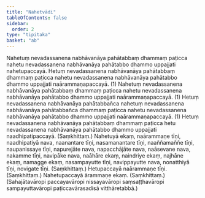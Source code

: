 ```yaml
---
title: "Nahetvādi"
tableOfContents: false
sidebar:
  order: 2
type: "tipitaka"
basket: "ab"
---
```



<DynamicBreadcrumb />

<Division number="276">

<Paragraph number="557">
Nahetuṃ nevadassanena nabhāvanāya pahātabbaṃ dhammaṃ paṭicca nahetu nevadassanena nabhāvanāya pahātabbo dhammo uppajjati nahetupaccayā.
</Paragraph>

<Paragraph number="558">
Hetuṃ nevadassanena nabhāvanāya pahātabbaṃ dhammaṃ paṭicca nahetu nevadassanena nabhāvanāya pahātabbo dhammo uppajjati naārammaṇapaccayā. (1)
</Paragraph>

<Paragraph number="559">
Nahetuṃ nevadassanena nabhāvanāya pahātabbaṃ dhammaṃ paṭicca nahetu nevadassanena nabhāvanāya pahātabbo dhammo uppajjati naārammaṇapaccayā. (1)
</Paragraph>

<Paragraph number="560">
Hetuṃ nevadassanena nabhāvanāya pahātabbañca nahetuṃ nevadassanena nabhāvanāya pahātabbañca dhammaṃ paṭicca nahetu nevadassanena nabhāvanāya pahātabbo dhammo uppajjati naārammaṇapaccayā. (1)
</Paragraph>

<Paragraph number="561">
Hetuṃ nevadassanena nabhāvanāya pahātabbaṃ dhammaṃ paṭicca hetu nevadassanena nabhāvanāya pahātabbo dhammo uppajjati naadhipatipaccayā. (Saṃkhittaṃ.)
</Paragraph>

</Division>
<Division number="277">

<Paragraph number="562">
Nahetuyā ekaṃ, naārammaṇe tīṇi, naadhipatiyā nava, naanantare tīṇi, nasamanantare tīṇi, naaññamaññe tīṇi, naupanissaye tīṇi, napurejāte nava, napacchājāte nava, naāsevane nava, nakamme tīṇi, navipāke nava, naāhāre ekaṃ, naindriye ekaṃ, najhāne ekaṃ, namagge ekaṃ, nasampayutte tīṇi, navippayutte nava, nonatthiyā tīṇi, novigate tīṇi. (Saṃkhittaṃ.)
</Paragraph>

<Paragraph number="563">
Hetupaccayā naārammaṇe tīṇi. (Saṃkhittaṃ.)
</Paragraph>

<Paragraph number="564">
Nahetupaccayā ārammaṇe ekaṃ. (Saṃkhittaṃ.)
</Paragraph>

<Paragraph number="565">
(Sahajātavāropi paccayavāropi nissayavāropi saṃsaṭṭhavāropi sampayuttavāropi paṭiccavārasadisā vitthāretabbā.)
</Paragraph>
</Division>